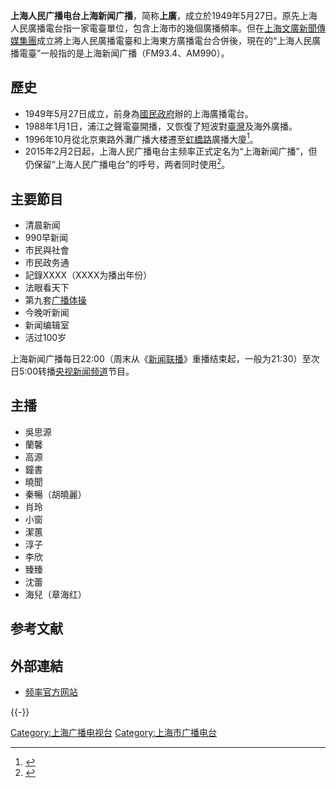 {{Coord|31.196883|121.4075036|type:landmark_region:CHN_source:GoogleMaps|display=title}}
{{expand|time=2010-07-17T10:39:31+00:00}}
{{广播电台
| 電臺名稱         = 上海人民廣播電台<br>上海新闻广播
| 電臺圖片檔案     = News 990 Logo.gif
| 電臺圖片尺寸     = 
| 電臺圖片名稱     = 上海人民广播电台标志
| 所屬國家         = {{CHN}}
| 總部所在         = [[上海市|上海市]][[長寧區|長寧區]][[虹橋路|虹橋路]]1376號
| 播放地區         = [[上海市|上海市]]及周边地区
| 開播日期         = 1949年5月27日
| 停播日期         = 
| 主要语言        = [[普通话|普通话]]（为主）、[[上海话|上海话]]
| 電臺口號         = 传播向上力量
| 隶属             = 上海东方广播有限公司（上海广播电视台东方广播中心）
| 擁有者           = [[上海广播电视台|上海广播电视台]]
| 持股者           = 
| 董事长           =
| 前電臺名稱       = 上海人民广播电台新闻综合频率
| 被取代名稱       = 
| 集團同類頻道     = 
| 重播服務頻道     = 
| 電臺官方網站     = http://www.news990.cn/
| 備註             = 
| 無線廣播收聽地區01= 上海市及其周边地区
| 無線廣播頻道數01= AM990kHz、FM93.4MHz
| 衛星電視供應商01= [[中星6B|中星6B]]
| 衛星電視頻道數01= 3808 H 8800
| 數位電視供應商01= 上海[[东方有线|东方有线]]
| 數位電視頻道數01= 上海人民廣播電台
| 數位電視供應商02= [[江苏有线|江苏有线]]苏州分公司
| 數位電視頻道數02= 上海新闻频道
| 線上收听網站01=[[看看新闻|看看新闻]]
| 線上收听網址01=http://live.kankanews.com/huikan/
}}

'''上海人民广播电台上海新闻广播'''，简称'''上廣'''，成立於1949年5月27日。原先上海人民廣播電台指一家電臺單位，包含上海市的幾個廣播頻率。但在[[上海文廣新聞傳媒集團|上海文廣新聞傳媒集團]]成立將上海人民廣播電臺和上海東方廣播電台合併後，現在的“上海人民廣播電臺”一般指的是上海新闻广播（FM93.4、AM990）。

== 歷史 ==
*1949年5月27日成立，前身為[[國民政府|國民政府]]辦的上海廣播電台。
*1988年1月1日，浦江之聲電臺開播，又恢復了短波對[[臺灣|臺灣]]及海外廣播。
*1996年10月從北京東路外灘广播大楼遷至[[虹橋路|虹橋路]]廣播大廈<ref>{{cite web|title=北京东路2号广播大楼将变身上海清算所_新浪上海_新浪网|url=http://sh.sina.com.cn/news/s/2012-01-01/0957204763.html|website=sh.sina.com.cn|accessdate=2018-03-19|archive-date=2019-01-24|archive-url=https://web.archive.org/web/20190124075531/http://sh.sina.com.cn/news/s/2012-01-01/0957204763.html|dead-url=no}}</ref>。
*2015年2月2日起，上海人民广播电台主频率正式定名为“上海新闻广播”，但仍保留“上海人民广播电台”的呼号，两者同时使用<ref>{{Cite web |url=http://www.smg.cn/review/201501/0163979.shtml |title=上海新闻广播全新出发 欢迎990(久久聆)听934 |accessdate=2015-02-01 |archive-date=2015-03-05 |archive-url=https://web.archive.org/web/20150305051955/http://www.smg.cn/review/201501/0163979.shtml |dead-url=no }}</ref>。

== 主要節目 ==
*清晨新闻
*990早新闻
*市民與社會
*市民政务通
*記錄XXXX（XXXX为播出年份）
*法眼看天下
*第九套[[广播体操|广播体操]]
*今晚听新闻
*新闻编辑室
*活过100岁

上海新闻广播每日22:00（周末从《[[新闻联播|新闻联播]]》重播结束起，一般为21:30）至次日5:00转播[[央视新闻频道|央视新闻频道]]节目。

== 主播 ==
*吳思源
*蘭馨
*高源
*鐘書
*曉聞
*秦暢（胡曉麗）
*肖玲
*小窗
*潔蕙
*淳子
*李欣
*臻臻
*沈蕾
*海兒（章海红）

==参考文献==
{{Reflist}}

==外部連結==
*[http://www.news990.cn/ 频率官方网站]{{Wayback|url=http://www.news990.cn/ |date=20110605032107 }}
{{-}}
{{上海廣播電視台}}

[[Category:上海广播电视台|Category:上海广播电视台]]
[[Category:上海市广播电台|Category:上海市广播电台]]